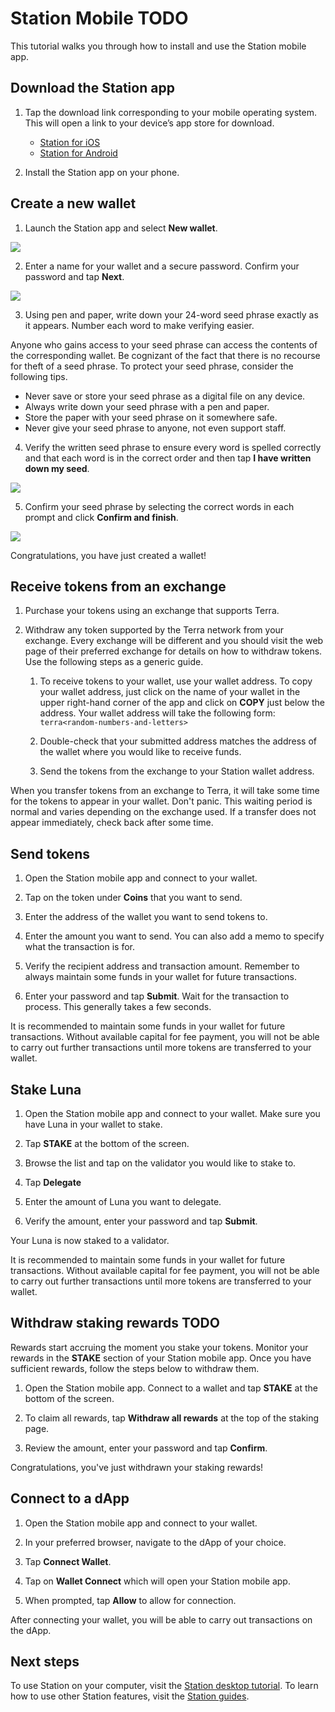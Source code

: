 
# Station Mobile TODO

This tutorial walks you through how to install and use the Station mobile app.

## Download the Station app

1. Tap the download link corresponding to your mobile operating system. This will open a link to your device’s app store for download.

   - [Station for iOS](https://apps.apple.com/app/id1548434735)
   - [Station for Android](https://play.google.com/store/apps/details?id=money.terra.station)

2. Install the Station app on your phone.

## Create a new wallet

1. Launch the Station app and select **New wallet**.

<img className="readme-img-sm" src="/img/screens/mobile/new-wallet.png" />

2. Enter a name for your wallet and a secure password. Confirm your password and tap **Next**.

<img className="readme-img-sm" src="/img/screens/mobile/new-input.png" />

3. Using pen and paper, write down your 24-word seed phrase exactly as it appears. Number each word to make verifying easier.

<Admonition type="danger" icon="🔥" title="Protect your seed phrase">
Anyone who gains access to your seed phrase can access the contents of the corresponding wallet. Be cognizant of the fact that there is no recourse for theft of a seed phrase. To protect your seed phrase, consider the following tips.

- Never save or store your seed phrase as a digital file on any device.
- Always write down your seed phrase with a pen and paper.
- Store the paper with your seed phrase on it somewhere safe.
- Never give your seed phrase to anyone, not even support staff.
  </Admonition>

4. Verify the written seed phrase to ensure every word is spelled correctly and that each word is in the correct order and then tap **I have written down my seed**.

<img className="readme-img-sm" src="/img/screens/mobile/seed.png" />

5. Confirm your seed phrase by selecting the correct words in each prompt and click **Confirm and finish**.

<img className="readme-img-sm" src="/img/screens/mobile/confirm.png" />

Congratulations, you have just created a wallet!

## Receive tokens from an exchange

1. Purchase your tokens using an exchange that supports Terra.

2. Withdraw any token supported by the Terra network from your exchange. Every exchange will be different and you should visit the web page of their preferred exchange for details on how to withdraw tokens. Use the following steps as a generic guide.

   1. To receive tokens to your wallet, use your wallet address. To copy your wallet address, just click on the name of your wallet in the upper right-hand corner of the app and click on **COPY** just below the address. Your wallet address will take the following form: `terra<random-numbers-and-letters>`

   2. Double-check that your submitted address matches the address of the wallet where you would like to receive funds.

   3. Send the tokens from the exchange to your Station wallet address.

<Admonition type="caution" icon="☢️" title="Transfer wait times">

When you transfer tokens from an exchange to Terra, it will take some time for the tokens to appear in your wallet. Don't panic. This waiting period is normal and varies depending on the exchange used. If a transfer does not appear immediately, check back after some time.

</Admonition>

## Send tokens

1. Open the Station mobile app and connect to your wallet.

2. Tap on the token under **Coins** that you want to send.

3. Enter the address of the wallet you want to send tokens to.

4. Enter the amount you want to send. You can also add a memo to specify what the transaction is for.

5. Verify the recipient address and transaction amount. Remember to always maintain some funds in your wallet for future transactions.

6. Enter your password and tap **Submit**. Wait for the transaction to process. This generally takes a few seconds.

<Admonition type="caution" icon="☢️" title="Maintain funds for transaction fees">

It is recommended to maintain some funds in your wallet for future transactions. Without available capital for fee payment, you will not be able to carry out further transactions until more tokens are transferred to your wallet.

</Admonition>

## Stake Luna

1. Open the Station mobile app and connect to your wallet. Make sure you have Luna in your wallet to stake.

2. Tap **STAKE** at the bottom of the screen.

3. Browse the list and tap on the validator you would like to stake to.

4. Tap **Delegate**

5. Enter the amount of Luna you want to delegate.

6. Verify the amount, enter your password and tap **Submit**.

Your Luna is now staked to a validator.

<Admonition type="caution" icon="☢️" title="Maintain funds for transaction fees">

It is recommended to maintain some funds in your wallet for future transactions. Without available capital for fee payment, you will not be able to carry out further transactions until more tokens are transferred to your wallet.

</Admonition>

## Withdraw staking rewards TODO

Rewards start accruing the moment you stake your tokens. Monitor your rewards in the **STAKE** section of your Station mobile app. Once you have sufficient rewards, follow the steps below to withdraw them.

1. Open the Station mobile app. Connect to a wallet and tap **STAKE** at the bottom of the screen.

2. To claim all rewards, tap **Withdraw all rewards** at the top of the staking page.

3. Review the amount, enter your password and tap **Confirm**.

Congratulations, you've just withdrawn your staking rewards!

## Connect to a dApp

1. Open the Station mobile app and connect to your wallet.

2. In your preferred browser, navigate to the dApp of your choice.

3. Tap **Connect Wallet**.

4. Tap on **Wallet Connect** which will open your Station mobile app.

5. When prompted, tap **Allow** to allow for connection.

After connecting your wallet, you will be able to carry out transactions on the dApp.

## Next steps

To use Station on your computer, visit the [Station desktop tutorial](station-desktop.mdx). To learn how to use other Station features, visit the [Station guides](../../../learn/station).
